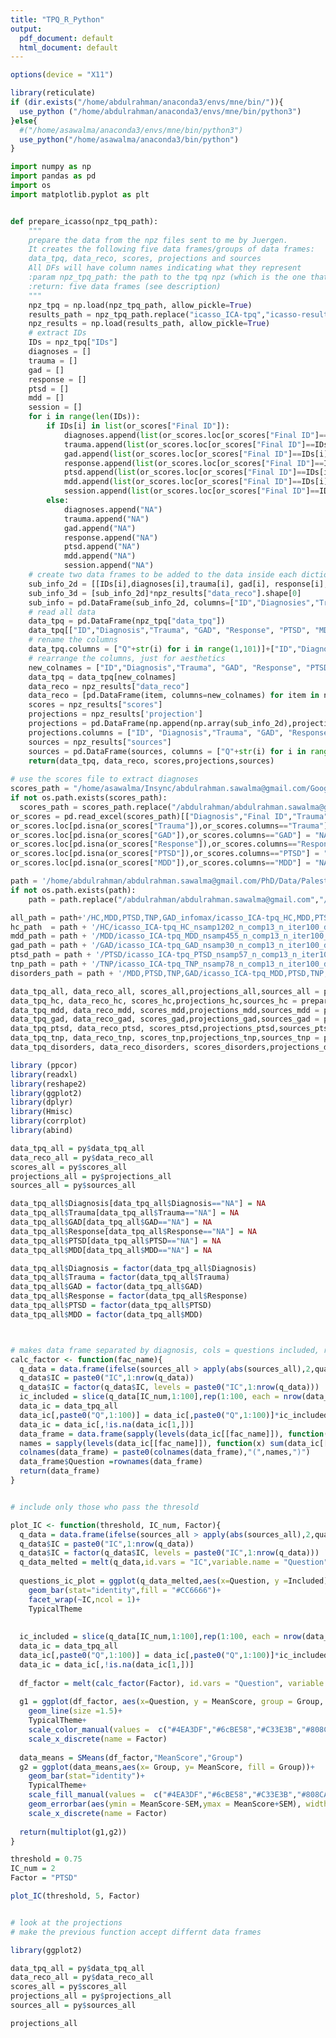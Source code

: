 ```yaml
---
title: "TPQ_R_Python"
output:
  pdf_document: default
  html_document: default
---
```


```r
options(device = "X11")

library(reticulate)
if (dir.exists("/home/abdulrahman/anaconda3/envs/mne/bin/")){
  use_python ("/home/abdulrahman/anaconda3/envs/mne/bin/python3")
}else{
  #("/home/asawalma/anaconda3/envs/mne/bin/python3")
  use_python("/home/asawalma/anaconda3/bin/python")
}

```

```python
import numpy as np
import pandas as pd
import os
import matplotlib.pyplot as plt


def prepare_icasso(npz_tpq_path):
    """
    prepare the data from the npz files sent to me by Juergen.
    It creates the following five data frames/groups of data frames:
    data_tpq, data_reco, scores, projections and sources
    All DFs will have column names indicating what they represent
    :param npz_tpq_path: the path to the tpq npz (which is the one that contains the basic info such as IDs)
    :return: five data frames (see description)
    """
    npz_tpq = np.load(npz_tpq_path, allow_pickle=True)
    results_path = npz_tpq_path.replace("icasso_ICA-tpq","icasso-results_ICA-tpq")
    npz_results = np.load(results_path, allow_pickle=True)
    # extract IDs
    IDs = npz_tpq["IDs"]
    diagnoses = []
    trauma = []
    gad = []
    response = []
    ptsd = []
    mdd = []
    session = []
    for i in range(len(IDs)):
        if IDs[i] in list(or_scores["Final ID"]):
            diagnoses.append(list(or_scores.loc[or_scores["Final ID"]==IDs[i], "Diagnosis"])[0])
            trauma.append(list(or_scores.loc[or_scores["Final ID"]==IDs[i], "Trauma"])[0])
            gad.append(list(or_scores.loc[or_scores["Final ID"]==IDs[i], "GAD"])[0])
            response.append(list(or_scores.loc[or_scores["Final ID"]==IDs[i], "Response"])[0])
            ptsd.append(list(or_scores.loc[or_scores["Final ID"]==IDs[i], "PTSD"])[0])
            mdd.append(list(or_scores.loc[or_scores["Final ID"]==IDs[i], "MDD"])[0])
            session.append(list(or_scores.loc[or_scores["Final ID"]==IDs[i], "Session"])[0])
        else:
            diagnoses.append("NA")
            trauma.append("NA")
            gad.append("NA")
            response.append("NA")
            ptsd.append("NA")
            mdd.append("NA")
            session.append("NA")
    # create two data frames to be added to the data inside each dictionary item
    sub_info_2d = [[IDs[i],diagnoses[i],trauma[i], gad[i], response[i], ptsd[i], mdd[i], session[i]] for i in range(len(IDs))]
    sub_info_3d = [sub_info_2d]*npz_results["data_reco"].shape[0]
    sub_info = pd.DataFrame(sub_info_2d, columns=["ID","Diagnosies","Trauma", "GAD", "Response", "PTSD", "MDD", "Session"])
    # read all data
    data_tpq = pd.DataFrame(npz_tpq["data_tpq"])
    data_tpq[["ID","Diagnosis","Trauma", "GAD", "Response", "PTSD", "MDD", "Session"]] = sub_info
    # rename the columns
    data_tpq.columns = ["Q"+str(i) for i in range(1,101)]+["ID","Diagnosis","Trauma", "GAD", "Response", "PTSD", "MDD", "Session"]
    # rearrange the columns, just for aesthetics
    new_colnames = ["ID","Diagnosis","Trauma", "GAD", "Response", "PTSD", "MDD", "Session"] + ["Q"+str(i) for i in range(1,101)]
    data_tpq = data_tpq[new_colnames]
    data_reco = npz_results["data_reco"]
    data_reco = [pd.DataFrame(item, columns=new_colnames) for item in np.append(np.array(sub_info_3d),data_reco,axis = 2)]
    scores = npz_results["scores"]
    projections = npz_results['projection']
    projections = pd.DataFrame(np.append(np.array(sub_info_2d),projections,axis = 1))
    projections.columns = ["ID", "Diagnosis","Trauma", "GAD", "Response", "PTSD", "MDD", "Session"] + ["IC" + str(i) for i in range(1, len(projections.columns) - 7)]
    sources = npz_results["sources"]
    sources = pd.DataFrame(sources, columns = ["Q"+str(i) for i in range(1,101)])
    return(data_tpq, data_reco, scores,projections,sources)
  
# use the scores file to extract diagnoses
scores_path = "/home/asawalma/Insync/abdulrahman.sawalma@gmail.com/Google Drive/PhD/Data/Palestine/TPQ_DataAndAnalysis/TPQ_Analysis_All_25.11.2020_modified.xlsx"
if not os.path.exists(scores_path):
  scores_path = scores_path.replace("/abdulrahman/abdulrahman.sawalma@gmail.com","/asawalma/Insync/abdulrahman.sawalma@gmail.com/Google Drive")
or_scores = pd.read_excel(scores_path)[["Diagnosis","Final ID","Trauma", "GAD", "Response", "PTSD", "MDD", "Session"]]
or_scores.loc[pd.isna(or_scores["Trauma"]),or_scores.columns=="Trauma"] = "NA"
or_scores.loc[pd.isna(or_scores["GAD"]),or_scores.columns=="GAD"] = "NA"
or_scores.loc[pd.isna(or_scores["Response"]),or_scores.columns=="Response"] = "NA"
or_scores.loc[pd.isna(or_scores["PTSD"]),or_scores.columns=="PTSD"] = "NA"
or_scores.loc[pd.isna(or_scores["MDD"]),or_scores.columns=="MDD"] = "NA"

path = '/home/abdulrahman/abdulrahman.sawalma@gmail.com/PhD/Data/Palestine/ICASSO_fixed/decomp_tpq'
if not os.path.exists(path):
    path = path.replace("/abdulrahman/abdulrahman.sawalma@gmail.com","/asawalma/Insync/abdulrahman.sawalma@gmail.com/Google Drive")

all_path = path+'/HC,MDD,PTSD,TNP,GAD_infomax/icasso_ICA-tpq_HC,MDD,PTSD,TNP,GAD_nsamp1822_n_comp13_n_iter100_dist0.40_MNEinfomax.npz'
hc_path  = path + '/HC/icasso_ICA-tpq_HC_nsamp1202_n_comp13_n_iter100_dist0.30_MNEinfomax.npz'
mdd_path = path + '/MDD/icasso_ICA-tpq_MDD_nsamp455_n_comp13_n_iter100_dist0.30_MNEinfomax.npz'
gad_path = path + '/GAD/icasso_ICA-tpq_GAD_nsamp30_n_comp13_n_iter100_dist0.30_MNEinfomax.npz'
ptsd_path = path + '/PTSD/icasso_ICA-tpq_PTSD_nsamp57_n_comp13_n_iter100_dist0.30_MNEinfomax.npz'
tnp_path = path + '/TNP/icasso_ICA-tpq_TNP_nsamp78_n_comp13_n_iter100_dist0.30_MNEinfomax.npz'
disorders_path = path + '/MDD,PTSD,TNP,GAD/icasso_ICA-tpq_MDD,PTSD,TNP,GAD_nsamp620_n_comp13_n_iter100_dist0.30_MNEinfomax.npz'

data_tpq_all, data_reco_all, scores_all,projections_all,sources_all = prepare_icasso(all_path)
data_tpq_hc, data_reco_hc, scores_hc,projections_hc,sources_hc = prepare_icasso(hc_path)
data_tpq_mdd, data_reco_mdd, scores_mdd,projections_mdd,sources_mdd = prepare_icasso(mdd_path)
data_tpq_gad, data_reco_gad, scores_gad,projections_gad,sources_gad = prepare_icasso(gad_path)
data_tpq_ptsd, data_reco_ptsd, scores_ptsd,projections_ptsd,sources_ptsd = prepare_icasso(ptsd_path)
data_tpq_tnp, data_reco_tnp, scores_tnp,projections_tnp,sources_tnp = prepare_icasso(tnp_path)
data_tpq_disorders, data_reco_disorders, scores_disorders,projections_disorders,sources_disorders = prepare_icasso(disorders_path)

```

```r
library (ppcor)
library(readxl)
library(reshape2)
library(ggplot2)
library(dplyr)
library(Hmisc)
library(corrplot)
library(abind)

data_tpq_all = py$data_tpq_all
data_reco_all = py$data_reco_all
scores_all = py$scores_all
projections_all = py$projections_all
sources_all = py$sources_all

data_tpq_all$Diagnosis[data_tpq_all$Diagnosis=="NA"] = NA
data_tpq_all$Trauma[data_tpq_all$Trauma=="NA"] = NA
data_tpq_all$GAD[data_tpq_all$GAD=="NA"] = NA
data_tpq_all$Response[data_tpq_all$Response=="NA"] = NA
data_tpq_all$PTSD[data_tpq_all$PTSD=="NA"] = NA
data_tpq_all$MDD[data_tpq_all$MDD=="NA"] = NA

data_tpq_all$Diagnosis = factor(data_tpq_all$Diagnosis)
data_tpq_all$Trauma = factor(data_tpq_all$Trauma)
data_tpq_all$GAD = factor(data_tpq_all$GAD)
data_tpq_all$Response = factor(data_tpq_all$Response)
data_tpq_all$PTSD = factor(data_tpq_all$PTSD)
data_tpq_all$MDD = factor(data_tpq_all$MDD)



# makes data frame separated by diagnosis, cols = questions included, rows = Diagnoses
calc_factor <- function(fac_name){
  q_data = data.frame(ifelse(sources_all > apply(abs(sources_all),2,quantile,threshold),1,NA))
  q_data$IC = paste0("IC",1:nrow(q_data))
  q_data$IC = factor(q_data$IC, levels = paste0("IC",1:nrow(q_data)))
  ic_included = slice(q_data[IC_num,1:100],rep(1:100, each = nrow(data_tpq_all)))
  data_ic = data_tpq_all
  data_ic[,paste0("Q",1:100)] = data_ic[,paste0("Q",1:100)]*ic_included
  data_ic = data_ic[,!is.na(data_ic[1,])]
  data_frame = data.frame(sapply(levels(data_ic[[fac_name]]), function(x) apply(data_ic[data_ic[[fac_name]] == x,9:ncol(data_ic)],2,mean, na.rm = TRUE)))
  names = sapply(levels(data_ic[[fac_name]]), function(x) sum(data_ic[[fac_name]] == x, na.rm = TRUE))
  colnames(data_frame) = paste0(colnames(data_frame),"(",names,")")
  data_frame$Question =rownames(data_frame)
  return(data_frame)
}


# include only those who pass the thresold

plot_IC <- function(threshold, IC_num, Factor){
  q_data = data.frame(ifelse(sources_all > apply(abs(sources_all),2,quantile,threshold),1,NA))
  q_data$IC = paste0("IC",1:nrow(q_data))
  q_data$IC = factor(q_data$IC, levels = paste0("IC",1:nrow(q_data)))
  q_data_melted = melt(q_data,id.vars = "IC",variable.name = "Question", value.name = "Included")
  
  questions_ic_plot = ggplot(q_data_melted,aes(x=Question, y =Included))+
    geom_bar(stat="identity",fill = "#CC6666")+
    facet_wrap(~IC,ncol = 1)+
    TypicalTheme
  
  
  ic_included = slice(q_data[IC_num,1:100],rep(1:100, each = nrow(data_tpq_all)))
  data_ic = data_tpq_all
  data_ic[,paste0("Q",1:100)] = data_ic[,paste0("Q",1:100)]*ic_included
  data_ic = data_ic[,!is.na(data_ic[1,])]
  
  df_factor = melt(calc_factor(Factor), id.vars = "Question", variable.name = "Group", value.name = "MeanScore")
  
  g1 = ggplot(df_factor, aes(x=Question, y = MeanScore, group = Group, color = Group))+
    geom_line(size =1.5)+
    TypicalTheme+
    scale_color_manual(values =  c("#4EA3DF","#6cBE58","#C33E3B","#808CA3","#B9B0AB"))+
    scale_x_discrete(name = Factor)
  
  data_means = SMeans(df_factor,"MeanScore","Group")
  g2 = ggplot(data_means,aes(x= Group, y= MeanScore, fill = Group))+
    geom_bar(stat="identity")+
    TypicalTheme+
    scale_fill_manual(values =  c("#4EA3DF","#6cBE58","#C33E3B","#808CA3","#B9B0AB"))+
    geom_errorbar(aes(ymin = MeanScore-SEM,ymax = MeanScore+SEM), width = 0.15)+
    scale_x_discrete(name = Factor)
    
  return(multiplot(g1,g2))
}

threshold = 0.75
IC_num = 2
Factor = "PTSD"

plot_IC(threshold, 5, Factor)


# look at the projections
# make the previous function accept differnt data frames
```


```r
library(ggplot2)

data_tpq_all = py$data_tpq_all
data_reco_all = py$data_reco_all
scores_all = py$scores_all
projections_all = py$projections_all
sources_all = py$sources_all

projections_all
```